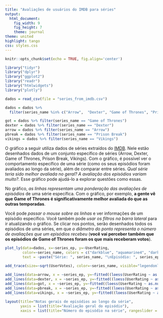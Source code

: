 ```yaml
---
title: "Avaliações de usuários do IMDB para séries"
output:
  html_document:
    fig_width: 9
    fig_height: 7
    theme: journal
theme: united
highlight: tango
css: styles.css
---
```


```r
knitr::opts_chunk$set(echo = TRUE, fig.align='center')
```
```r
library("tidyr")
library("dplyr")
library("ggplot2")
library("readr")
library("htmlwidgets")
library("plotly")
```
```r
dados = read_csv(file = "series_from_imdb.csv")
```
```r
dados = dados %>% 
  filter(series_name %in% c("Arrow",  "Dexter", "Game of Thrones", "Prison Break", "Vikings"))
```
```r
got = dados %>% filter(series_name == "Game of Thrones")
dexter = dados %>% filter(series_name == "Dexter")
arrow = dados %>% filter(series_name == "Arrow")
pbreak = dados %>% filter(series_name == "Prison Break")
vikings = dados %>% filter(series_name == "Vikings")
```

O gráfico a seguir utiliza dados de séries extraídos do [IMDB](http://www.imdb.com). Nele estão desenhados dados de um conjunto específico de séries (Arrow, Dexter, Game of Thrones, Prison Break, Vikings). Com o gráfico, é possível ver o comportamento específico de uma série (como os seus episódios foram avaliados ao longo da série), além de comparar entre séries.  *Qual série teria sido melhor avaliada no geral? A avaliação dos episódios variam muito?.* Esse gráfico pode ajudá-lo a explorar questões como essas.

No gráfico, *as linhas representam uma ponderação das avaliações de episódios* de uma série específica. Com o gráfico, por exemplo, **a gente vê que Game of Thrones é significativamente melhor avaliada do que as outras temporadas**.

Você pode *passar o mouse sobre as linhas* e ver informações de um episódio específico. Você também pode *usar os filtros na barra lateral* para ir atualizando o gráfico. Se clicar nos pontos, serão desenhados todos os episódios de uma séries, em que *o diâmetro do ponto representa o número de avaliações que um episódios recebeu* (**você vai perceber também que os episódios de Game of Thrones foram os que mais receberam votos**).

```r
plot_ly(data=dados, x=~series_ep, y=~UserRating,
        color=~series_name, colors = c("darkblue", "aquamarine4", "darkgoldenrod1", "coral", "darkred"),
        text = ~paste("Série: ", series_name, "\nEpisódio: ", series_ep, "\nAvaliação: ", UserRating, "\nNº votos: ", UserVotes)) %>%
   
add_trace(size=~sqrt(UserVotes), color=~series_name, visible="legendonly", jitter=1) %>%

add_lines(data=arrow, x = ~series_ep, y=~fitted((loess(UserRating ~ as.numeric(series_ep))))) %>%
add_lines(data=dexter, x = ~series_ep, y=~fitted((loess(UserRating ~ as.numeric(series_ep))))) %>%
add_lines(data=got, x = ~series_ep, y=~fitted((loess(UserRating ~ as.numeric(series_ep))))) %>%
add_lines(data=pbreak, x = ~series_ep, y=~fitted((loess(UserRating ~ as.numeric(series_ep))))) %>%
add_lines(data=vikings, x = ~series_ep, y=~fitted((loess(UserRating ~ as.numeric(series_ep))))) %>%
  
layout(title="Notas gerais de episódios ao longo da série", 
       yaxis = list(title="Avaliação geral do episódio"),
       xaxis = list(title="Número do episódio na série", rangeslider = list(type = "numeric")))
```

<br>